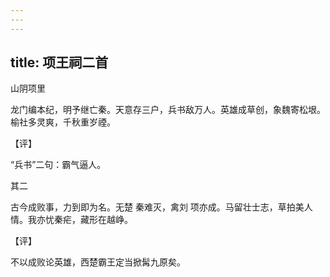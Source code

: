 ```yaml
---
---
---
```

title: 项王祠二首
---



山阴项里





龙门编本纪，明予继亡秦。天意存三户，兵书敌万人。英雄成草创，象魏寄松垠。榆社多灵爽，千秋重岁禋。

【评】

“兵书”二句：霸气逼人。





其二


古今成败事，力到即为名。无楚 秦难灭，禽刘 项亦成。马留壮士志，草拍美人情。我亦忧秦疟，藏形在越峥。

【评】

不以成败论英雄，西楚霸王定当掀髯九原矣。